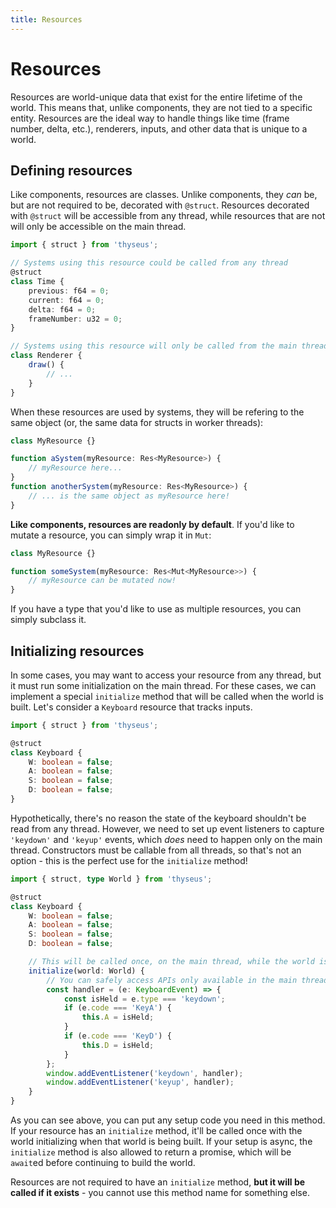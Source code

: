 ```yaml
---
title: Resources
---
```



# Resources

Resources are world-unique data that exist for the entire lifetime of the world.
This means that, unlike components, they are not tied to a specific entity.
Resources are the ideal way to handle things like time (frame number, delta,
etc.), renderers, inputs, and other data that is unique to a world.

## Defining resources

Like components, resources are classes. Unlike components, they _can_ be, but
are not required to be, decorated with `@struct`. Resources decorated with
`@struct` will be accessible from any thread, while resources that are not will
only be accessible on the main thread.

```ts
import { struct } from 'thyseus';

// Systems using this resource could be called from any thread
@struct
class Time {
	previous: f64 = 0;
	current: f64 = 0;
	delta: f64 = 0;
	frameNumber: u32 = 0;
}

// Systems using this resource will only be called from the main thread
class Renderer {
	draw() {
		// ...
	}
}
```

When these resources are used by systems, they will be refering to the same
object (or, the same data for structs in worker threads):

```ts
class MyResource {}

function aSystem(myResource: Res<MyResource>) {
	// myResource here...
}
function anotherSystem(myResource: Res<MyResource>) {
	// ... is the same object as myResource here!
}
```

**Like components, resources are readonly by default**. If you'd like to mutate
a resource, you can simply wrap it in `Mut`:

```ts
class MyResource {}

function someSystem(myResource: Res<Mut<MyResource>>) {
	// myResource can be mutated now!
}
```

<Callout type="tip">
	If you have a type that you'd like to use as multiple resources, you can
	simply subclass it.
</Callout>

## Initializing resources

In some cases, you may want to access your resource from any thread, but it must
run some initialization on the main thread. For these cases, we can implement a
special `initialize` method that will be called when the world is built. Let's
consider a `Keyboard` resource that tracks inputs.

```ts
import { struct } from 'thyseus';

@struct
class Keyboard {
	W: boolean = false;
	A: boolean = false;
	S: boolean = false;
	D: boolean = false;
}
```

Hypothetically, there's no reason the state of the keyboard shouldn't be read
from any thread. However, we need to set up event listeners to capture
`'keydown'` and `'keyup'` events, which _does_ need to happen only on the main
thread. Constructors must be callable from all threads, so that's not an
option - this is the perfect use for the `initialize` method!

```ts
import { struct, type World } from 'thyseus';

@struct
class Keyboard {
	W: boolean = false;
	A: boolean = false;
	S: boolean = false;
	D: boolean = false;

	// This will be called once, on the main thread, while the world is being built.
	initialize(world: World) {
		// You can safely access APIs only available in the main thread here.
		const handler = (e: KeyboardEvent) => {
			const isHeld = e.type === 'keydown';
			if (e.code === 'KeyA') {
				this.A = isHeld;
			}
			if (e.code === 'KeyD') {
				this.D = isHeld;
			}
		};
		window.addEventListener('keydown', handler);
		window.addEventListener('keyup', handler);
	}
}
```

As you can see above, you can put any setup code you need in this method. If
your resource has an `initialize` method, it'll be called once with the world
initializing when that world is being built. If your setup is async, the
`initialize` method is also allowed to return a promise, which will be `await`ed
before continuing to build the world.

Resources are not required to have an `initialize` method, **but it will be
called if it exists** - you cannot use this method name for something else.
